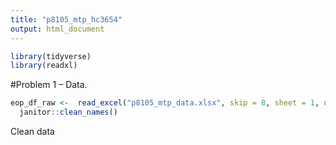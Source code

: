 ```yaml
---
title: "p8105_mtp_hc3654"
output: html_document
---
```



```r
library(tidyverse)
library(readxl)
```




#Problem 1 – Data.

```r
eop_df_raw <-  read_excel("p8105_mtp_data.xlsx", skip = 8, sheet = 1, na = c("NA",".", "")) |> 
  janitor::clean_names()
```

Clean data

```r

```

